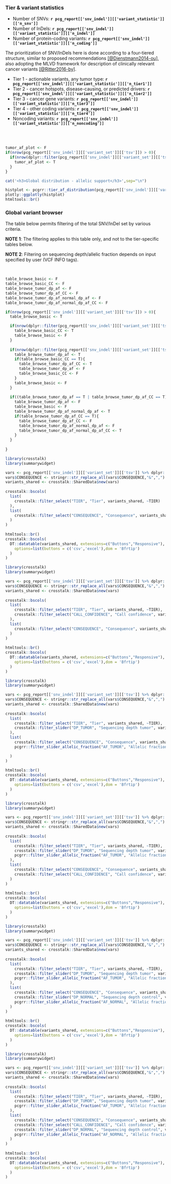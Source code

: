### Tier & variant statistics

* Number of SNVs: __`r pcg_report[['snv_indel']][['variant_statistic']][['n_snv']]`__
* Number of InDels: __`r pcg_report[['snv_indel']][['variant_statistic']][['n_indel']]`__
* Number of protein-coding variants: __`r pcg_report[['snv_indel']][['variant_statistic']][['n_coding']]`__


The prioritization of SNV/InDels here is done according to a four-tiered structure, similar to proposed recommendations [[@Dienstmann2014-ou]](https://www.ncbi.nlm.nih.gov/pubmed/24768039), also adopting the MLVD framework for description of clinically relevant cancer variants [[@Ritter2016-by]](https://www.ncbi.nlm.nih.gov/pubmed/27814769).

* Tier 1 - actionable variants, any tumor type: __`r pcg_report[['snv_indel']][['variant_statistic']][['n_tier1']]`__
* Tier 2 - cancer hotspots, disease-causing, or predicted drivers: __`r pcg_report[['snv_indel']][['variant_statistic']][['n_tier2']]`__
* Tier 3 - cancer gene variants: __`r pcg_report[['snv_indel']][['variant_statistic']][['n_tier3']]`__
* Tier 4 - other coding variants: __`r pcg_report[['snv_indel']][['variant_statistic']][['n_tier4']]`__
* Noncoding variants: __`r pcg_report[['snv_indel']][['variant_statistic']][['n_noncoding']]`__

<br><br>


```r
tumor_af_plot <- F
if(nrow(pcg_report[['snv_indel']][['variant_set']][['tsv']]) > 0){
  if(nrow(dplyr::filter(pcg_report[['snv_indel']][['variant_set']][['tsv']], !is.na(DP_TUMOR))) > 0 & nrow(dplyr::filter(pcg_report[['snv_indel']][['variant_set']][['tsv']], !is.na(AF_TUMOR))) > 0){
    tumor_af_plot <- T
  }
}
```


```r
cat('<h3>Global distribution - allelic support</h3>',sep="\n")
```



```r
histplot <- pcgrr::tier_af_distribution(pcg_report[['snv_indel']][['variant_set']][['tsv']])
plotly::ggplotly(histplot)
htmltools::br()
```


### Global variant browser

The table below permits filtering of the total SNV/InDel set by various criteria.

__NOTE 1__: The filtering applies to this table only, and not to the tier-specific tables below. 

__NOTE 2__: Filtering on sequencing depth/allelic fraction depends on input specified by user (VCF INFO tags). 

<br>


```r
table_browse_basic <- F
table_browse_basic_CC <- F
table_browse_tumor_dp_af <- F
table_browse_tumor_dp_af_CC <- F
table_browse_tumor_dp_af_normal_dp_af <- F
table_browse_tumor_dp_af_normal_dp_af_CC <- F

if(nrow(pcg_report[['snv_indel']][['variant_set']][['tsv']]) > 0){
  table_browse_basic <- T

  if(nrow(dplyr::filter(pcg_report[['snv_indel']][['variant_set']][['tsv']], !is.na(CALL_CONFIDENCE))) > 0){
    table_browse_basic_CC <- T
    table_browse_basic <- F
  }
  
  if(nrow(dplyr::filter(pcg_report[['snv_indel']][['variant_set']][['tsv']], !is.na(DP_TUMOR))) > 0 & nrow(dplyr::filter(pcg_report[['snv_indel']][['variant_set']][['tsv']], !is.na(AF_TUMOR))) > 0){
    table_browse_tumor_dp_af <- T
    if(table_browse_basic_CC == T){
      table_browse_tumor_dp_af_CC <- T
      table_browse_tumor_dp_af <- F
      table_browse_basic_CC <- F
    }
    table_browse_basic <- F
  }
  
  if((table_browse_tumor_dp_af == T | table_browse_tumor_dp_af_CC == T) & nrow(dplyr::filter(pcg_report[['snv_indel']][['variant_set']][['tsv']], !is.na(DP_NORMAL))) > 0 & nrow(dplyr::filter(pcg_report[['snv_indel']][['variant_set']][['tsv']], !is.na(AF_NORMAL))) > 0){
    table_browse_tumor_dp_af <- F
    table_browse_basic <- F
    table_browse_tumor_dp_af_normal_dp_af <- T
    if(table_browse_tumor_dp_af_CC == T){
      table_browse_tumor_dp_af_CC <- F
      table_browse_tumor_dp_af_normal_dp_af <- F
      table_browse_tumor_dp_af_normal_dp_af_CC <- T
    }
  }
  
}


```


```r
library(crosstalk)
library(summarywidget)

vars <- pcg_report[['snv_indel']][['variant_set']][['tsv']] %>% dplyr::select(SYMBOL, CONSEQUENCE, PROTEIN_CHANGE, VARIANT_CLASS, TIER, GENOMIC_CHANGE, GENOME_VERSION, CALL_CONFIDENCE, DP_TUMOR, AF_TUMOR, DP_NORMAL, AF_NORMAL)
vars$CONSEQUENCE <- stringr::str_replace_all(vars$CONSEQUENCE,"&",",")
variants_shared <- crosstalk::SharedData$new(vars)
  
crosstalk::bscols(
  list(
    crosstalk::filter_select("TIER", "Tier", variants_shared, ~TIER)
  ),
  list(
    crosstalk::filter_select("CONSEQUENCE", "Consequence", variants_shared, ~CONSEQUENCE)
  )
)
  
htmltools::br()
crosstalk::bscols(
  DT::datatable(variants_shared, extensions=c("Buttons","Responsive"), width = "100%",
    options=list(buttons = c('csv','excel'),dom = 'Bfrtip')
  )
)

```


```r
library(crosstalk)
library(summarywidget)

vars <- pcg_report[['snv_indel']][['variant_set']][['tsv']] %>% dplyr::select(SYMBOL, CONSEQUENCE, PROTEIN_CHANGE, VARIANT_CLASS, TIER, GENOMIC_CHANGE, GENOME_VERSION, CALL_CONFIDENCE, DP_TUMOR, AF_TUMOR, DP_NORMAL, AF_NORMAL)
vars$CONSEQUENCE <- stringr::str_replace_all(vars$CONSEQUENCE,"&",",")
variants_shared <- crosstalk::SharedData$new(vars)
  
crosstalk::bscols(
  list(
    crosstalk::filter_select("TIER", "Tier", variants_shared, ~TIER),
    crosstalk::filter_select("CALL_CONFIDENCE", "Call confidence", variants_shared, ~CALL_CONFIDENCE)
  ),
  list(
    crosstalk::filter_select("CONSEQUENCE", "Consequence", variants_shared, ~CONSEQUENCE)
  )
)
  
htmltools::br()
crosstalk::bscols(
  DT::datatable(variants_shared, extensions=c("Buttons","Responsive"), width = "100%",
    options=list(buttons = c('csv','excel'),dom = 'Bfrtip')
  )
)

```



```r
library(crosstalk)
library(summarywidget)

vars <- pcg_report[['snv_indel']][['variant_set']][['tsv']] %>% dplyr::select(SYMBOL, CONSEQUENCE, PROTEIN_CHANGE, VARIANT_CLASS, TIER, GENOMIC_CHANGE, GENOME_VERSION, CALL_CONFIDENCE, DP_TUMOR, AF_TUMOR, DP_NORMAL, AF_NORMAL) %>% dplyr::filter(!is.na(DP_TUMOR) & !is.na(AF_TUMOR))
vars$CONSEQUENCE <- stringr::str_replace_all(vars$CONSEQUENCE,"&",",")
variants_shared <- crosstalk::SharedData$new(vars)
  
crosstalk::bscols(
  list(
    crosstalk::filter_select("TIER", "Tier", variants_shared, ~TIER),
    crosstalk::filter_slider("DP_TUMOR", "Sequencing depth tumor", variants_shared, ~DP_TUMOR, ticks = F, sep = F)
  ),
  list(
    crosstalk::filter_select("CONSEQUENCE", "Consequence", variants_shared, ~CONSEQUENCE),
    pcgrr::filter_slider_allelic_fraction("AF_TUMOR", "Allelic fraction tumor", variants_shared, ~AF_TUMOR, step=0.05, ticks = T, sep = F)

  )
)
  
htmltools::br()
crosstalk::bscols(
  DT::datatable(variants_shared, extensions=c("Buttons","Responsive"), width = "100%",
    options=list(buttons = c('csv','excel'),dom = 'Bfrtip')
  )
)

```


```r
library(crosstalk)
library(summarywidget)

vars <- pcg_report[['snv_indel']][['variant_set']][['tsv']] %>% dplyr::select(SYMBOL, CONSEQUENCE, PROTEIN_CHANGE, VARIANT_CLASS, TIER, GENOMIC_CHANGE, GENOME_VERSION, CALL_CONFIDENCE, DP_TUMOR, AF_TUMOR, DP_NORMAL, AF_NORMAL) %>% dplyr::filter(!is.na(DP_TUMOR) & !is.na(AF_TUMOR))
vars$CONSEQUENCE <- stringr::str_replace_all(vars$CONSEQUENCE,"&",",")
variants_shared <- crosstalk::SharedData$new(vars)
  
crosstalk::bscols(
  list(
    crosstalk::filter_select("TIER", "Tier", variants_shared, ~TIER),
    crosstalk::filter_slider("DP_TUMOR", "Sequencing depth tumor", variants_shared, ~DP_TUMOR, ticks = F, sep = F),
    pcgrr::filter_slider_allelic_fraction("AF_TUMOR", "Allelic fraction tumor", variants_shared, ~AF_TUMOR, step=0.05, ticks = T, sep = F)
  ),
  list(
    crosstalk::filter_select("CONSEQUENCE", "Consequence", variants_shared, ~CONSEQUENCE),
    crosstalk::filter_select("CALL_CONFIDENCE", "Call confidence", variants_shared, ~CALL_CONFIDENCE)
  )
)
  
htmltools::br()
crosstalk::bscols(
  DT::datatable(variants_shared, extensions=c("Buttons","Responsive"), width = "100%",
    options=list(buttons = c('csv','excel'),dom = 'Bfrtip')
  )
)

```



```r
library(crosstalk)
library(summarywidget)

vars <- pcg_report[['snv_indel']][['variant_set']][['tsv']] %>% dplyr::select(SYMBOL, CONSEQUENCE, PROTEIN_CHANGE, VARIANT_CLASS, TIER, GENOMIC_CHANGE, GENOME_VERSION, CALL_CONFIDENCE, DP_TUMOR, AF_TUMOR, DP_NORMAL, AF_NORMAL) %>% dplyr::filter(!is.na(DP_TUMOR) & !is.na(AF_TUMOR) & !is.na(AF_NORMAL) & !is.na(DP_NORMAL))
vars$CONSEQUENCE <- stringr::str_replace_all(vars$CONSEQUENCE,"&",",")
variants_shared <- crosstalk::SharedData$new(vars)
  
crosstalk::bscols(
  list(
    crosstalk::filter_select("TIER", "Tier", variants_shared, ~TIER),
    crosstalk::filter_slider("DP_TUMOR", "Sequencing depth tumor", variants_shared, ~DP_TUMOR, sep=F, ticks = F),
    pcgrr::filter_slider_allelic_fraction("AF_TUMOR", "Allelic fraction tumor", variants_shared, ~AF_TUMOR, step=0.05, sep=F, ticks = T)
  ),
  list(
    crosstalk::filter_select("CONSEQUENCE", "Consequence", variants_shared, ~CONSEQUENCE),
    crosstalk::filter_slider("DP_NORMAL", "Sequencing depth control", variants_shared, ~DP_NORMAL, sep=F, ticks = F),
    pcgrr::filter_slider_allelic_fraction("AF_NORMAL", "Allelic fraction control", variants_shared, ~AF_NORMAL, step=0.05, sep=F, ticks = T)
  )
)
  
htmltools::br()
crosstalk::bscols(
  DT::datatable(variants_shared, extensions=c("Buttons","Responsive"), width = "100%",
    options=list(buttons = c('csv','excel'),dom = 'Bfrtip')
  )
)

```


```r
library(crosstalk)
library(summarywidget)

vars <- pcg_report[['snv_indel']][['variant_set']][['tsv']] %>% dplyr::select(SYMBOL, CONSEQUENCE, PROTEIN_CHANGE, VARIANT_CLASS, TIER, GENOMIC_CHANGE, GENOME_VERSION, CALL_CONFIDENCE, DP_TUMOR, AF_TUMOR, DP_NORMAL, AF_NORMAL) %>% dplyr::filter(!is.na(DP_TUMOR) & !is.na(AF_TUMOR) & !is.na(AF_NORMAL) & !is.na(DP_NORMAL))
vars$CONSEQUENCE <- stringr::str_replace_all(vars$CONSEQUENCE,"&",",")
variants_shared <- crosstalk::SharedData$new(vars)
  
crosstalk::bscols(
  list(
    crosstalk::filter_select("TIER", "Tier", variants_shared, ~TIER),
    crosstalk::filter_slider("DP_TUMOR", "Sequencing depth tumor", variants_shared, ~DP_TUMOR, sep=F, ticks = F),
    pcgrr::filter_slider_allelic_fraction("AF_TUMOR", "Allelic fraction tumor", variants_shared, ~AF_TUMOR, step=0.05, sep=F, ticks = T)
  ),
  list(
    crosstalk::filter_select("CONSEQUENCE", "Consequence", variants_shared, ~CONSEQUENCE),
    crosstalk::filter_select("CALL_CONFIDENCE", "Call confidence", variants_shared, ~CALL_CONFIDENCE),
    crosstalk::filter_slider("DP_NORMAL", "Sequencing depth control", variants_shared, ~DP_NORMAL, sep=F, ticks = F),
    pcgrr::filter_slider_allelic_fraction("AF_NORMAL", "Allelic fraction control", variants_shared, ~AF_NORMAL, step=0.05, sep=F, ticks = T)
  )
)
  
htmltools::br()
crosstalk::bscols(
  DT::datatable(variants_shared, extensions=c("Buttons","Responsive"), width = "100%",
    options=list(buttons = c('csv','excel'),dom = 'Bfrtip')
  )
)

```

<br><br>
